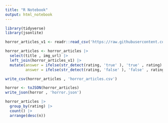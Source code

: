 ```yaml
---
title: "R Notebook"
output: html_notebook
---
```



```r
library(tidyverse)
library(jsonlite)
```



```r
horror_articles_v1 <- readr::read_csv('https://raw.githubusercontent.com/rfordatascience/tidytuesday/master/data/2023/2023-10-31/horror_articles.csv')
```
```r
horror_articles <- horror_articles |>
  select(title , img_url) |>
  left_join(horror_articles_v1) |>
  mutate(answer = ifelse(str_detect(rating, 'true' ), 'true' , rating) , 
         answer = ifelse(str_detect(rating, 'false' ), 'false' , rating))
```


```r
write_csv(horror_articles , 'horror_articles.csv')
```



```r
horror <- toJSON(horror_articles)
write_json(horror , 'horror.json')
```


```r
horror_articles |>
  group_by(rating) |>
  count() |>
  arrange(desc(n))
```



```r

```



```r

```

